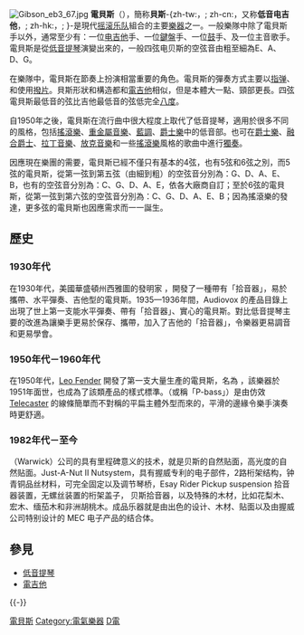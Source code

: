 {{About|像电吉他的電貝斯|其他用法|贝斯}}
{{unreferenced|time=2019-11-23}}
{{noteTA
|G1=Music
}}
[[File:Gibson_eb3_67.jpg|thumb]]
'''電貝斯'''（{{lang-en|Bass guitar}}），簡称'''貝斯'''-{zh-tw:，; zh-cn:，又称'''低音电吉他'''，; zh-hk:，; }-是現代[[摇滚乐队|摇滚乐队]]組合的主要[[樂器|樂器]]之一。一般樂隊中除了電貝斯手以外，通常至少有：一位[[电吉他|电吉他]]手、一位[[鍵盤_(樂器)|鍵盤]]手、一位[[爵士鼓|鼓]]手、及一位主音歌手。電貝斯是從[[低音提琴|低音提琴]]演變出來的，一般四弦电贝斯的空弦音由粗至細為E、A、D、G。

在樂隊中，電貝斯在節奏上扮演相當重要的角色。電貝斯的彈奏方式主要以[[指彈結他|指弹]]、{{tsl|en|Slapping (music)||Slapping}}和使用[[撥片|撥片]]。貝斯形狀和構造都和[[電吉他|電吉他]]相似，但是本體大一點、頸部更長。四弦電貝斯最低音的弦比吉他最低音的弦低完全[[八度|八度]]。

自1950年之後，電貝斯在流行曲中很大程度上取代了低音提琴，適用於很多不同的風格，包括[[搖滾樂|搖滾樂]]、[[重金屬音樂|重金屬音樂]]、[[藍調|藍調]]、[[爵士樂|爵士樂]]中的低音部。也可在[[爵士樂|爵士樂]]、[[融合爵士樂|融合爵士]]、[[拉丁音樂|拉丁音樂]]、[[放克音樂|放克音樂]]和一些[[搖滾樂|搖滾樂]]風格的歌曲中進行[[獨奏|獨奏]]。

因應現在樂團的需要，電貝斯已經不僅只有基本的4弦，也有5弦和6弦之別，而5弦的電貝斯，從第一弦到第五弦（由細到粗）的空弦音分別為：G、D、A、E、B，也有的空弦音分別為：C、G、D、A、E，依各大廠商自訂；至於6弦的電貝斯，從第一弦到第六弦的空弦音分別為：C、G、D、A、E、B；因為搖滾樂的發達，更多弦的電貝斯也因應需求而一一誕生。

== 歷史 ==
=== 1930年代 ===
在1930年代，美國華盛頓州西雅圖的發明家 {{tsl|en|Paul Tutmarc||Paul Tutmarc}}，開發了一種帶有「拾音器」，易於攜帶、水平彈奏、吉他型的電貝斯。1935—1936年間，Audiovox 的產品目錄上出現了世上第一支能水平彈奏、帶有「拾音器」、實心的電貝斯。對比低音提琴主要的改進為讓樂手更易於保存、攜帶，加入了吉他的「拾音器」，令樂器更易調音和更易學會。

=== 1950年代－1960年代 ===
在1950年代，[[利奥·芬达|Leo Fender]] 開發了第一支大量生產的電貝斯，名為 {{tsl|en|Precision Bass||Fender Precision Bass}}，該樂器於1951年面世，也成為了該類產品的樣式標準。{{tsl|en|Precision Bass||Precision Bass}}（或稱「P-bass」）是由仿效 [[Fender_Telecaster|Telecaster]] 的線條簡單而不對稱的平扁主體外型而來的，平滑的邊緣令樂手演奏時更舒適。

=== 1982年代－至今 ===
{{link-en|握威|Warwick (company)}}（Warwick）公司的具有里程碑意义的技术，就是贝斯的自然贴面，高光度的自然贴面。Just-A-Nut II Nutsystem，具有握威专利的电子部件，2路桁架结构，钟青铜品丝材料，可完全固定以及调节琴桥，Esay Rider Pickup suspension 拾音器装置，无螺丝装置的桁架盖子，{{tsl|en|MEC||MEC}} 贝斯拾音器，以及特殊的木材，比如花梨木、宏木、缅茄木和非洲胡桃木。成品乐器就是由出色的设计、木材、贴面以及由握威公司特别设计的 MEC 电子产品的结合体。

== 參見 ==
{{commonscat|Bass guitars}}
* [[低音提琴|低音提琴]]
* [[電吉他|電吉他]]

{{-}}
{{吉他}}
{{Authority control}}

[[Category:電貝斯|]]
[[Category:電氣樂器|Category:電氣樂器]]
[[Category:吉他類|D電]]